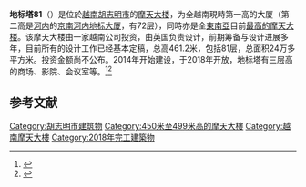 {{expand|time=2014-12-16T03:13:23+00:00}}
{{Infobox Skyscraper
| building_name    = 地标塔81<br>The Landmark 81
|native_name_lang =
| image            =LM81_NhonHuynh_5-8-2018.jpg
| image_alt        =
| caption          =地标塔 81外觀
| image_map        =
| map_alt          =
| map_caption      =
| former_name      = Tháp Lanmark 81, The Landmark 81
|previous_building= [[京南河内地标大厦|京南河内地标大厦]]
| year_highest     =
| year_end         =
| plural           =
| location_country = {{VNM}}
| location         =[[胡志明市|胡志明市]][[平盛郡|平盛郡]]
| coordinates      =
| status           = 完成
| groundbreaking   = 2014年
| constructed      = 2014年
| est_completion   =
| topped_out       = 2018年
| opening          = 2018年7月27日
| demolished       =
| destroyed        =
| cancelled        =
| use              = [[購物中心|購物中心]]及辦公室
| antenna_spire    =
{{Convert|461.2|m|ft|0}}
| roof             = {{Convert|396.9|m|ft|0}}
| top_floor        = {{Convert|382.7|m|ft|0}}
| floor_count      = 81（及地下3層）
| elevator_count   = 29| floor_area       =241,000[[平方公尺|平方公尺]]
| architect        = {{flagicon|GBR}} {{le|阿特金斯集团|Atkins (company)}}
| engineer         = ?
| main_contractor  = [[現代集團|現代建設]]
| contractor       =
| developer        =
| owner            =
| management       =
| references       =
| highest_prev = [[京南河內地標大廈|京南河內地標大廈]]
| highest_next = 
| highest_start = 2018
| highest_end = 
| highest_region = 越南
| highest_reflabel = 
| footnotes = 
|website = {{URL|http://www.prestigehw.com/en/hotel-vinpearl-luxury-landmark-81.html}}
}}
'''地标塔81'''（{{lang-vi|The Landmark 81}}）是位於[[越南|越南]][[胡志明市|胡志明市]]的[[摩天大楼|摩天大楼]]，为全越南現時第一高的大厦（第二高是[[河内|河内]]的[[京南河内地标大厦|京南河内地标大厦]]，有72层），同時亦是全[[東南亞|東南亞]]目前[[东南亚摩天大楼列表|最高的摩天大楼]]。该摩天大楼由一家越南公司投资，由英国{{le|阿特金斯集团|Atkins (company)}}负责设计，前期筹备与设计进展多年，目前所有的设计工作已经基本定稿，总高461.2米，包括81层，总面积24万多平方米。投资金额尚不公布。2014年开始建设，于2018年开放，地标塔有三层高的商场、影院、会议室等。<ref name=autogeneral1>{{cite web|url=https://realestatevietnam.com.vn/the-tallest-building-in-vietnam-the-landmark-81-is-about-to-build-a-roof/|title=The Tallest Building In Vietnam – The Landmark 81 Is About To Build A Roof|publisher=realestatevietnam|accessdate=2018-03-29|language=en|archive-url=https://web.archive.org/web/20180329184250/https://realestatevietnam.com.vn/the-tallest-building-in-vietnam-the-landmark-81-is-about-to-build-a-roof/|archive-date=2018-03-29|dead-url=yes}}</ref><ref>{{Cite web |url=http://www.atkinsglobal.com/en-gb/media-centre/news-releases/2015/aug/2015-08-03 |title=Atkins' architecture vision for Vingroup's tallest landmark building in Vietnam to become reality |accessdate=2018-03-29 |archive-date=2018-04-18 |archive-url=https://web.archive.org/web/20180418034613/http://www.atkinsglobal.com/en-gb/media-centre/news-releases/2015/aug/2015-08-03 |dead-url=yes }}</ref>

==参考文献==
{{reflist|2}}

[[Category:胡志明市建筑物|Category:胡志明市建筑物]]
[[Category:450米至499米高的摩天大樓|Category:450米至499米高的摩天大樓]]
[[Category:越南摩天大樓|Category:越南摩天大樓]]
[[Category:2018年完工建築物|Category:2018年完工建築物]]
